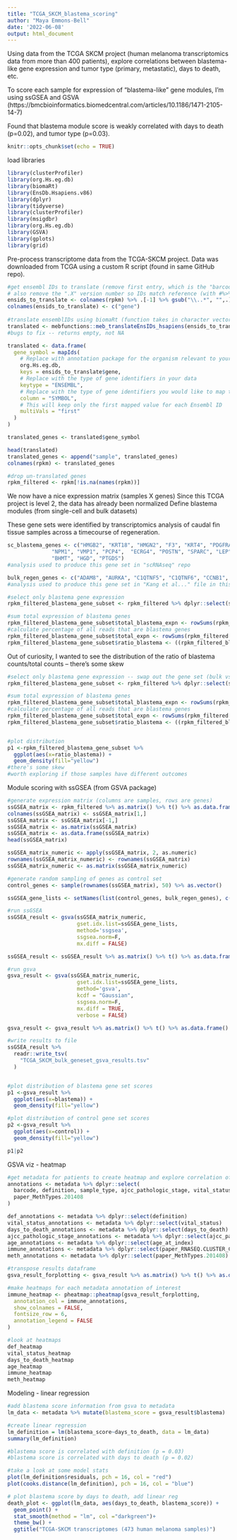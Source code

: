 ```yaml
---
title: "TCGA_SKCM_blastema_scoring"
author: "Maya Emmons-Bell"
date: '2022-06-08'
output: html_document
---
```


Using data from the TCGA SKCM project (human melanoma transcriptomics data from more than 400 patients), explore correlations between blastema-like gene expression and
tumor type (primary, metastatic), days to death, etc. 

To score each sample for expression of "blastema-like" gene modules, I'm using ssGSEA and GSVA (https://bmcbioinformatics.biomedcentral.com/articles/10.1186/1471-2105-14-7)

Found that blastema module score is weakly correlated with days to death (p=0.02), and tumor type (p=0.03). 


```r
knitr::opts_chunk$set(echo = TRUE)
```

load libraries 
```r
library(clusterProfiler)
library(org.Hs.eg.db)
library(biomaRt)
library(EnsDb.Hsapiens.v86)
library(dplyr)
library(tidyverse)
library(clusterProfiler)
library(msigdbr)
library(org.Hs.eg.db)
library(GSVA)
library(gplots)
library(grid)
```

Pre-process transcriptome data from the TCGA-SKCM project. 
Data was downloaded from TCGA using a custom R script (found in same GitHub repo).
```r
#get ensembl IDs to translate (remove first entry, which is the "barcode" col name)
# also remove the ".X" version number so IDs match reference (with #%>% gsub("\\..*", "",.) ); have to do this for my custom function for now
ensids_to_translate <- colnames(rpkm) %>% .[-1] %>% gsub("\\..*", "",.) %>% as.data.frame()
colnames(ensids_to_translate) <- c("gene")
 
#translate ensemblIDs using biomaRt (function takes in character vector of ensemblIDs, returns vector of associated gene symbols. un-mapped IDs are returned as "NA")
translated <- mebfunctions::meb_translateEnsIDs_hsapiens(ensids_to_translate)
#bugs to fix -- returns empty, not NA

translated <- data.frame(
  gene_symbol = mapIds(
    # Replace with annotation package for the organism relevant to your data
    org.Hs.eg.db,
    keys = ensids_to_translate$gene,
    # Replace with the type of gene identifiers in your data
    keytype = "ENSEMBL",
    # Replace with the type of gene identifiers you would like to map to
    column = "SYMBOL",
    # This will keep only the first mapped value for each Ensembl ID
    multiVals = "first"
  )
)

translated_genes <- translated$gene_symbol

head(translated)
translated_genes <- append("sample", translated_genes)
colnames(rpkm) <- translated_genes

#drop un-translated genes
rpkm_filtered <- rpkm[!is.na(names(rpkm))]

```

We now have a nice expression matrix (samples X genes)
Since this TCGA project is level 2, the data has already been normalized 
Define blastema modules (from single-cell and bulk datasets) 

These gene sets were identified by transcriptomics analysis of caudal fin tissue samples across a timecourse of regeneration.
```r
sc_blastema_genes <- c("HMGB2", "KRT18", "HMGN2", "F3", "KRT4", "PDGFRA", "COL1A1", "SERPINE1", "TNFAIP6", "CFL1", 
              "NPM1", "VMP1", "PCP4",  "ECRG4", "POSTN", "SPARC", "LEP", "OGN", "C1QTNF5", "HMGA1", "H3-3A", "STMN1", "RPA2", "PCNA", "CCN1", 
              "BHMT", "HGD", "PTGDS")
#analysis used to produce this gene set in "scRNAseq" repo

bulk_regen_genes <- c("ADAM8", "AURKA", "C1QTNF5", "C1QTNF6", "CCNB1", "CD248", "CHST1", "COL10A1", "COL11A1", "COL8A1", "CSDC2", "DACT2", "EFEMP2", "FKBP9", "FREM2", "FREM2", "GPX7", "HRH3", "HYAL4", "KPNA2", "LDLRAD2", "MMP11", "OLFM3", "PCP4", "PDLIM3", "PHOSPHO1", "PLK1", "RCN3", "S100A1", "SIGLEC15", "SLC13A5", "SLC1A4", "SLC22A7", "SPAM1", "TNC", "TPH1", "TUBB", "WFIKKN2" )
#analysis used to produce this gene set in "Kang et al..." file in this repo

#select only blastema gene expression 
rpkm_filtered_blastema_gene_subset <- rpkm_filtered %>% dplyr::select(sample, bulk_regen_genes)

#sum total expression of blastema genes 
rpkm_filtered_blastema_gene_subset$total_blastema_expn <- rowSums(rpkm_filtered_blastema_gene_subset[,2:38])
#calculate percentage of all reads that are blastema genes
rpkm_filtered_blastema_gene_subset$total_expn <- rowSums(rpkm_filtered[,2:35378])
rpkm_filtered_blastema_gene_subset$ratio_blastema <- ((rpkm_filtered_blastema_gene_subset$total_blastema_expn) / (rpkm_filtered_blastema_gene_subset$total_expn ))*100

```

Out of curiosity, I wanted to see the distribution of the ratio of blastema counts/total counts -- there's some skew
```r
#select only blastema gene expression -- swap out the gene set (bulk vs sc) you're interested in 
rpkm_filtered_blastema_gene_subset <- rpkm_filtered %>% dplyr::select(sample, bulk_regen_genes)

#sum total expression of blastema genes 
rpkm_filtered_blastema_gene_subset$total_blastema_expn <- rowSums(rpkm_filtered_blastema_gene_subset[,2:38])
#calculate percentage of all reads that are blastema genes
rpkm_filtered_blastema_gene_subset$total_expn <- rowSums(rpkm_filtered[,2:35378])
rpkm_filtered_blastema_gene_subset$ratio_blastema <- ((rpkm_filtered_blastema_gene_subset$total_blastema_expn) / (rpkm_filtered_blastema_gene_subset$total_expn ))*100


#plot distribution 
p1 <-rpkm_filtered_blastema_gene_subset %>%
  ggplot(aes(x=ratio_blastema)) +
  geom_density(fill="yellow")
#there's some skew 
#worth exploring if those samples have different outcomes
```

Module scoring with ssGSEA (from GSVA package)
```r
#generate expression matrix (columns are samples, rows are genes)
ssGSEA_matrix <- rpkm_filtered %>% as.matrix() %>% t() %>% as.data.frame()
colnames(ssGSEA_matrix) <- ssGSEA_matrix[1,]
ssGSEA_matrix <- ssGSEA_matrix[-1,]
ssGSEA_matrix <- as.matrix(ssGSEA_matrix)
ssGSEA_matrix <- as.data.frame(ssGSEA_matrix)
head(ssGSEA_matrix)

ssGSEA_matrix_numeric <- apply(ssGSEA_matrix, 2, as.numeric)
rownames(ssGSEA_matrix_numeric) <- rownames(ssGSEA_matrix) 
ssGSEA_matrix_numeric <- as.matrix(ssGSEA_matrix_numeric)

#generate random sampling of genes as control set 
control_genes <- sample(rownames(ssGSEA_matrix), 50) %>% as.vector()

ssGSEA_gene_lists <- setNames(list(control_genes, bulk_regen_genes), c("control", "blastema"))

#run ssGSEA
ssGSEA_result <- gsva(ssGSEA_matrix_numeric,
                      gset.idx.list=ssGSEA_gene_lists,
                      method='ssgsea',
                      ssgsea.norm=F, 
                      mx.diff = FALSE)

ssGSEA_result <- ssGSEA_result %>% as.matrix() %>% t() %>% as.data.frame()

#run gsva
gsva_result <- gsva(ssGSEA_matrix_numeric,
                      gset.idx.list=ssGSEA_gene_lists,
                      method='gsva',
                      kcdf = "Gaussian",
                      ssgsea.norm=F, 
                      mx.diff = TRUE,
                      verbose = FALSE)

gsva_result <- gsva_result %>% as.matrix() %>% t() %>% as.data.frame()

#write results to file 
ssGSEA_result %>%
  readr::write_tsv(
    "TCGA_SKCM_bulk_geneset_gsva_results.tsv"
  )


#plot distribution of blastema gene set scores 
p1 <-gsva_result %>%
  ggplot(aes(x=blastema)) +
  geom_density(fill="yellow")

#plot distribution of control gene set scores 
p2 <-gsva_result %>%
  ggplot(aes(x=control)) +
  geom_density(fill="yellow")

p1|p2

```
GSVA viz - heatmap 
```r
#get metadata for patients to create heatmap and explore correlation of blastema module scores with prognosis 
annotations <- metadata %>% dplyr::select(
  barcode, definition, sample_type, ajcc_pathologic_stage, vital_status, days_to_death, age_at_index, paper_RNASEQ.CLUSTER_CONSENHIER,
  paper_MethTypes.201408
)

def_annotations <- metadata %>% dplyr::select(definition)
vital_status_annotations <- metadata %>% dplyr::select(vital_status)
days_to_death_annotations <- metadata %>% dplyr::select(days_to_death)
ajcc_pathologic_stage_annotations <- metadata %>% dplyr::select(ajcc_pathologic_stage)
age_annotations <- metadata %>% dplyr::select(age_at_index)
immune_annotations <- metadata %>% dplyr::select(paper_RNASEQ.CLUSTER_CONSENHIER)
meth_annotations <- metadata %>% dplyr::select(paper_MethTypes.201408)

#transpose results dataframe 
gsva_result_forplotting <- gsva_result %>% as.matrix() %>% t() %>% as.data.frame()

#make heatmaps for each metadata annotation of interest
immune_heatmap <- pheatmap::pheatmap(gsva_result_forplotting,
  annotation_col = immune_annotations, 
  show_colnames = FALSE, 
  fontsize_row = 6, 
  annotation_legend = FALSE
)

#look at heatmaps
def_heatmap
vital_status_heatmap
days_to_death_heatmap
age_heatmap
immune_heatmap
meth_heatmap
```

Modeling - linear regression 
```r
#add blastema score information from gsva to metadata
lm_data <- metadata %>% mutate(blastema_score = gsva_result$blastema)

#create linear regression 
lm_definition = lm(blastema_score~days_to_death, data = lm_data)
summary(lm_definition) 

#blastema score is correlated with definition (p = 0.03)
#blastema score is correlated with days to death (p = 0.02)

#take a look at some model stats 
plot(lm_definition$residuals, pch = 16, col = "red")
plot(cooks.distance(lm_definition), pch = 16, col = "blue")

# plot blastema score by days to death, add linear reg
death_plot <- ggplot(lm_data, aes(days_to_death, blastema_score)) +
  geom_point() +
  stat_smooth(method = "lm", col ="darkgreen")+
  theme_bw() +
  ggtitle("TCGA-SKCM transcriptomes (473 human melanoma samples)")

```



